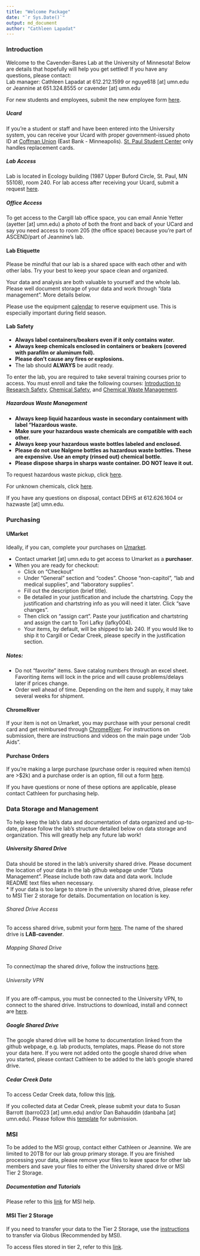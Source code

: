 ```yaml
---
title: "Welcome Package"
date: "`r Sys.Date()`"
output: md_document
author: "Cathleen Lapadat"
---
```


### Introduction  
Welcome to the Cavender-Bares Lab at the University of Minnesota! Below are details that hopefully will help you get settled! If you have any questions, please contact:  
Lab manager: Cathleen Lapadat at 612.212.1599 or nguye618 [at] umn.edu  
or Jeannine at 651.324.8555 or cavender [at] umn.edu

For new students and employees, submit the new employee form [here](http://www.google.com/url?q=http%3A%2F%2Fz.umn.edu%2Fcbsnewhire&sa=D&sntz=1&usg=AFQjCNGFJYiNFyM-68swT_Hzcg-CVL-D6g).

##### Ucard  
If you're a student or staff and have been entered into the University system, you can receive your Ucard with proper government-issued photo ID at [Coffman Union](https://sua.umn.edu/visit/locations/coffman-memorial-union) (East Bank - Minneapolis). [St. Paul Student Center](https://sua.umn.edu/visit/locations/st-paul-student-center) only handles replacement cards.

##### Lab Access  
Lab is located in Ecology building (1987 Upper Buford Circle, St. Paul, MN 55108), room 240. For lab access after receiving your Ucard, submit a request [here](https://www.google.com/url?q=https%3A%2F%2Fsites.google.com%2Fa%2Fumn.edu%2Fbti-administrative-resources%2Ffacilities%2Fkey-u-card-access-requests&sa=D&sntz=1&usg=AFQjCNEyBZ8PWTdQsgvy7-05pGYYko9pTQ).

##### Office Access  
To get access to the Cargill lab office space, you can email Annie Yetter (ayetter [at] umn.edu) a photo of both the front and back of your UCard and say you need access to room 205 (the office space) because you're part of ASCEND/part of Jeannine's lab.  

#### Lab Etiquette 
Please be mindful that our lab is a shared space with each other and with other labs. Try your best to keep your space clean and organized.

Your data and analysis are both valuable to yourself and the whole lab. Please well document storage of your data and work through "data management". More details below.

Please use the equipment [calendar](https://calendar.google.com/calendar/u/0?cid=dW1uLmVkdV9jZWczcms2cmNjN3FzY3FqZDg3ZDk5cDVjMEBncm91cC5jYWxlbmRhci5nb29nbGUuY29t) to reserve equipment use. This is especially important during field season. 

#### Lab Safety  
* **Always label containers/beakers even if it only contains water.**  
* **Always keep chemicals enclosed in containers or beakers (covered with parafilm or aluminum foil).**
* **Please don't cause any fires or explosions.**  
* The lab should **ALWAYS** be audit ready.  

To enter the lab, you are required to take several training courses prior to access. You must enroll and take the following courses: [Introduction to Research Safety](https://training.umn.edu/courses/10466), [Chemical Safety](https://training.umn.edu/courses/10463), and [Chemical Waste Management](https://training.umn.edu/courses/10462).

##### Hazardous Waste Management  

* **Always keep liquid hazardous waste in secondary containment with label "Hazardous waste.**  
* **Make sure your hazardous waste chemicals are compatible with each other.**  
* **Always keep your hazardous waste bottles labeled and enclosed.**  
* **Please do not use Nalgene bottles as hazardous waste bottles. These are expensive. Use an empty (rinsed out) chemical bottle.**  
* **Please dispose sharps in sharps waste container. DO NOT leave it out.**  

To request hazardous waste pickup, click [here](https://www.dehs-tools.umn.edu/Chematix/).

For unknown chemicals, click [here](https://umn.qualtrics.com/jfe/form/SV_bNmLGIP7q4nBgep).

If you have any questions on disposal, contact DEHS at 612.626.1604 or hazwaste [at] umn.edu.

### Purchasing  

#### UMarket

Ideally, if you can, complete your purchases on [Umarket](https://www.myu.umn.edu/psp/psprd/EMPLOYEE/EMPL/h/?tab=DEFAULT#/tab_UM_FS_PURCHASING).  

* Contact umarket [at] umn.edu to get access to Umarket as a **purchaser**.
* When you are ready for checkout:
    +  Click on "Checkout"
    +  Under "General" section and "codes". Choose "non-capitol", "lab and medical supplies", and "laboratory supplies".
    + Fill out the description (brief title).
    + Be detailed in your justification and include the chartstring. Copy the justification and chartstring info as you will need it later. Click "save changes".
    + Then click on "assign cart". Paste your justification and chartstring and assign the cart to Tori Lafky (lafky004).
    + Your items, by default, will be shipped to lab 240. If you would like to ship it to Cargill or Cedar Creek, please specify in the justification section.
    
##### Notes: 

* Do not "favorite" items. Save catalog numbers through an excel sheet. Favoriting items will lock in the price and will cause problems/delays later if prices change.
* Order well ahead of time. Depending on the item and supply, it may take several weeks for shipment.

#### ChromeRiver
If your item is not on Umarket, you may purchase with your personal credit card and get reimbursed through [ChromeRiver](https://www.myu.umn.edu/psp/psprd/EMPLOYEE/EMPL/s/WEBLIB_IS_AW.ISCRIPT1.FieldFormula.IScript_AssemblePage?AWGroupID=UM_TRAVELING_ON_U_BUSINESS_DEV&AWPageID=UM_TRAVELING_ON_U_BUSINESS_DEV&AWObjName=UM_TRAVELING_ON_U_BUS_LPG). For instructions on submission, there are instructions and videos on the main page under "Job Aids".

#### Purchase Orders

If you're making a large purchase (purchase order is required when item(s) are >$2k) and a purchase order is an option, fill out a form [here](https://docs.google.com/forms/d/e/1FAIpQLScz4NuifjoXXULS01ub-0urzSKaAVH_3qJcFSr9kxFBUpoUvQ/viewform).

If you have questions or none of these options are applicable, please contact Cathleen for purchasing help.

### Data Storage and Management  
To help keep the lab's data and documentation of data organized and up-to-date, please follow the lab's structure detailed below on data storage and organization. This will greatly help any future lab work!

##### University Shared Drive  

Data should be stored in the lab's university shared drive. Please document the location of your data in the lab github webpage  under "Data Management". Please include both raw data and data work. Include README text files when necessary.  
    *  If your data is too large to store in the university shared drive, please refer to MSI Tier 2 storage for details. Documentation on location is key.

###### Shared Drive Access

To access shared drive, submit your form [here](https://tdx.umn.edu/TDClient/31/Portal/Requests/TicketRequests/NewForm?ID=lb9XDMjE6cY_&RequestorType=Service).
The name of the shared drive is **LAB-cavender**.

###### Mapping Shared Drive

To connect/map the shared drive, follow the instructions [here](https://it.umn.edu/services-technologies/how-tos/connect-shared-drive-or-network-folder).

###### University VPN  

If you are off-campus, you must be connected to the University VPN, to connect to the shared drive. Instructions to download, install and connect are [here](https://it.umn.edu/services-technologies/virtual-private-network-vpn).  

##### Google Shared Drive  

The google shared drive will be home to documentation linked from the github webpage, e.g. lab products, templates, maps. Please do not store your data here. If you were not added onto the google shared drive when you started, please contact Cathleen to be added to the lab's google shared drive.

##### Cedar Creek Data  
To access Cedar Creek data, follow this [link](https://www.cedarcreek.umn.edu/research/data).  

If you collected data at Cedar Creek, please submit your data to Susan Barrott (barro023 [at] umn.edu) and/or Dan Bahauddin (danbaha [at] umn.edu). Please follow this [template](https://docs.google.com/spreadsheets/d/15w-XBocvSvYz_T8h-ZJo35VQcaeHJp0z/edit?usp=sharing&ouid=117278050553426340443&rtpof=true&sd=true) for submission.

### MSI

To be added to the MSI group, contact either Cathleen or Jeannine. We are limited to 20TB for our lab group primary storage. If you are finished processing your data, please remove your files to leave space for other lab members and save your files to either the University shared drive or MSI Tier 2 Storage.

##### Documentation and Tutorials

Please refer to this [link](https://www.msi.umn.edu/help-documentation) for MSI help.

#### MSI Tier 2 Storage

If you need to transfer your data to the Tier 2 Storage, use the [instructions](https://www.msi.umn.edu/support/faq/how-do-i-use-globus-transfer-data-second-tier-storage-msi) to transfer via Globus (Recommended by MSI).  

To access files stored in tier 2, refer to this [link](https://www.msi.umn.edu/support/faq/how-do-i-use-second-tier-storage-command-line).  
